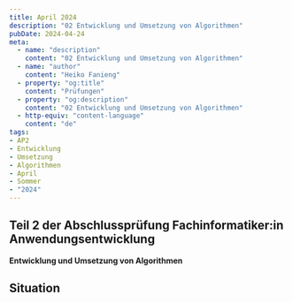 ```yaml
---
title: April 2024
description: "02 Entwicklung und Umsetzung von Algorithmen"
pubDate: 2024-04-24
meta:
  - name: "description"
    content: "02 Entwicklung und Umsetzung von Algorithmen"
  - name: "author"
    content: "Heiko Fanieng"
  - property: "og:title"
    content: "Prüfungen"
  - property: "og:description"
    content: "02 Entwicklung und Umsetzung von Algorithmen"
  - http-equiv: "content-language"
    content: "de"
tags:
- AP2
- Entwicklung
- Umsetzung
- Algorithmen
- April
- Sommer
- "2024"
---
```


## Teil 2 der Abschlussprüfung Fachinformatiker:in Anwendungsentwicklung

**Entwicklung und Umsetzung von Algorithmen**

## Situation

